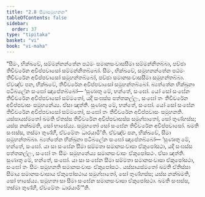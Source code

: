 ```yaml
---
title: "2.8 සීමාසමූහනන"
tableOfContents: false
sidebar:
  order: 37
type: "tipitaka"
basket: "vi"
book: "vi-maha"
---
```



<DynamicBreadcrumb />

<Division number="145" book="vi-maha">

<Paragraph number="613" book="vi-maha">
“සීමං, භික්ඛවේ, සම්මන්නන්තේන පඨමං සමානසංවාසසීමා සම්මන්නිතබ්බා, පච්ඡා තිචීවරේන අවිප්පවාසෝ සම්මන්නිතබ්බෝ. සීමං, භික්ඛවේ, සමූහනන්තේන පඨමං තිචීවරේන අවිප්පවාසෝ සමූහන්තබ්බෝ, පච්ඡා සමානසංවාසසීමා සමූහන්තබ්බා. ඒවඤ්ච පන, භික්ඛවේ, තිචීවරේන අවිප්පවාසෝ සමූහන්තබ්බෝ. බ්‍යත්තේන භික්ඛුනා පටිබලේන සංඝෝ ඤාපේතබ්බෝ—
</Paragraph>

<Paragraph number="614" book="vi-maha">
‘සුණාතු මේ, භන්තේ, සංඝෝ. යෝ සෝ සංඝේන තිචීවරේන අවිප්පවාසෝ සම්මතෝ, යදි සංඝස්ස පත්තකල්ලං, සංඝෝ තං තිචීවරේන අවිප්පවාසං සමූහනේය්‍ය. ඒසා ඤත්ති.
</Paragraph>

<Paragraph number="615" book="vi-maha">
සුණාතු මේ, භන්තේ, සංඝෝ. යෝ සෝ සංඝේන තිචීවරේන අවිප්පවාසෝ සම්මතෝ, සංඝෝ තං තිචීවරේන අවිප්පවාසං සමූහනති. යස්සායස්මතෝ ඛමති ඒතස්ස තිචීවරේන අවිප්පවාසස්ස සමුග්ඝාතෝ, සෝ තුණ්හස්ස; යස්ස නක්ඛමති, සෝ භාසේය්‍ය. සමූහතෝ සෝ සංඝේන තිචීවරේන අවිප්පවාසෝ. ඛමති සංඝස්ස, තස්මා තුණ්හී, ඒවමේතං ධාරයාමී’ති.
</Paragraph>

<Paragraph number="616" book="vi-maha">
ඒවඤ්ච පන, භික්ඛවේ, සීමා සමූහන්තබ්බා. බ්‍යත්තේන භික්ඛුනා පටිබලේන සංඝෝ ඤාපේතබ්බෝ—
</Paragraph>

</Division>
<Division number="146" book="vi-maha">

<Paragraph number="617" book="vi-maha">
‘සුණාතු මේ, භන්තේ, සංඝෝ. යා සා සංඝේන සීමා සම්මතා සමානසංවාසා ඒකුපෝසථා, යදි සංඝස්ස පත්තකල්ලං, සංඝෝ තං සීමං සමූහනේය්‍ය සමානසංවාසං ඒකුපෝසථං. ඒසා ඤත්ති.
</Paragraph>

<Paragraph number="618" book="vi-maha">
සුණාතු මේ, භන්තේ, සංඝෝ. යා සා සංඝේන සීමා සම්මතා සමානසංවාසා ඒකුපෝසථා, සංඝෝ තං සීමං සමූහනති සමානසංවාසං ඒකුපෝසථං. යස්සායස්මතෝ ඛමති ඒතිස්සා සීමාය සමානසංවාසාය ඒකුපෝසථාය සමුග්ඝාතෝ, සෝ තුණ්හස්ස; යස්ස නක්ඛමති, සෝ භාසේය්‍ය. සමූහතා සා සීමා සංඝේන සමානසංවාසා ඒකුපෝසථා. ඛමති සංඝස්ස, තස්මා තුණ්හී, ඒවමේතං ධාරයාමී’”ති.
</Paragraph>
</Division>